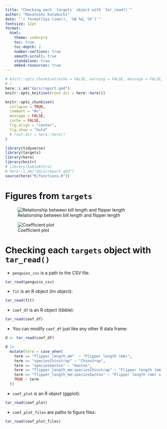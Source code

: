 ```yaml
---
title: "Checking each `targets` object with `tar_read()`"
author: "Masatoshi Katabuchi"
date: "`r format(Sys.time(), '%B %d, %Y')`"
fontsize: 12pt
format:
  html:
    theme: coderpro
    toc: true
    toc-depth: 2
    number-sections: true
    smooth-scroll: true
    standalone: true
    embed-resources: true
---
```


```r
# knitr::opts_chunk$set(echo = FALSE, warning = FALSE, message = FALSE,
# )
here::i_am("docs/report.qmd")
knitr::opts_knit$set(root.dir = here::here())

knitr::opts_chunk$set(
  collapse = TRUE,
  comment = "#>",
  message = FALSE,
  cache = FALSE,
  fig.align = "center",
  fig.show = "hold"
  # root.dir = here::here()
)

```

```r
library(tidyverse)
library(targets)
library(here)
library(knitr)
# library(kableExtra)
# here::i_am("docs/report.qmd")
source(here("R/functions.R"))
```

# Figures from `targets`

![Relationship between bill length and flipper length](../figs/scatter_plot.png){#fig-scatter}

![Coefficient plot](../figs/coef_plot.png){#fig-coef}


# Checking each `targets` object with `tar_read()`

- `penguins_csv` is a path to the CSV file.
```r
tar_read(penguins_csv)
```

- `fit` is an R object (lm object):

```r
tar_read(fit)
```

- `coef_df` is an R object (tibble):

```r
tar_read(coef_df)
```

- You can modify `coef_df` just like any other R data frame:
```r
d <- tar_read(coef_df)

d |>
  mutate(term = case_when(
    term == "flipper_length_mm"  ~ "Flipper length (mm)",
    term == "speciesChinstrap" ~ "Chinstrap",
    term == "speciesGentoo" ~ "Gentoo",
    term == "flipper_length_mm:speciesChinstrap" ~ "Flipper length (mm) x Chinstrap",
    term == "flipper_length_mm:speciesGentoo" ~ "Flipper length (mm) x Gentoo",
    TRUE ~ term
  ))
```

- `coef_plot` is an R object (ggplot):

```r
tar_read(coef_plot)
```

- `coef_plot_files` are paths to figure files:
```r
tar_read(coef_plot_files)
```
